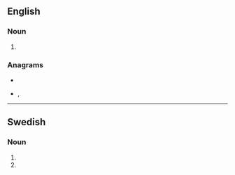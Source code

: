 ==English==

===Noun===
{{head|en|noun plural form}}

# {{plural of|ark|lang=en}}

===Anagrams===
* {{l|en|ksar}}
* {{l|en|sark}}, {{l|en|Sark}}

----

==Swedish==

===Noun===
{{head|sv|noun form}}

# {{sv-noun-form-indef-gen-pl|ark}}
# {{sv-noun-form-indef-gen|ark}}